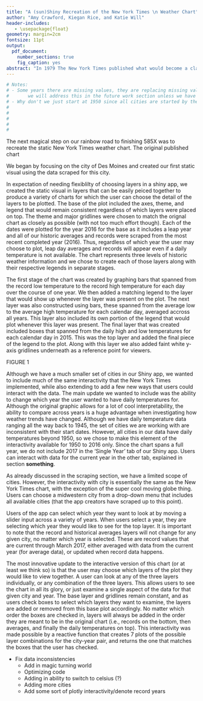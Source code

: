 ```yaml
---
title: "A (sun)Shiny Recreation of the New York Times \n Weather Chart"
author: "Amy Crawford, Kiegan Rice, and Katie Will"
header-includes:
   - \usepackage{float}
geometry: margin=2cm
fontsize: 11pt
output: 
  pdf_document:
    number_sections: true
    fig_caption: yes
abstract: "In 1979 The New York Times published what would become a classic visualization of weather data that maps how temperatures compare to historic averages and records over the course of one year. This visualization has changed in several ways over the years, and in 2016 The New York Times published an online, interactive version of this chart, displaying 2015 temperature data for 3,116 world cities. In this project, we scrape historical data from [Weather Underground](https://www.wunderground.com/) for multiple cities for the years 1945 to 2017. With this data, we recreate the interactive chart published by The New York Times and allow for user interaction via a shiny app. Although we do not include all 3,116 cities, our app includes extra features that allow for users to view the data over the course of many years and choose the features they would like to include on their version of this iconic chart."
---
```



```r
# Notes:
# - Some years there are missing values, they are replacing missing values with 0degreesF; 
#       we will address this in the future work section unless we have time to deal with it before we present
# - Why don't we just start at 1950 since all cities are started by then. Easier then changing where we start for each different city
#
#
#
#
#
```


\section{Introduction}  

\section{Methods}  

\subsection{Scraping the Data}  

\subsection{Creating a Static Visual}  

The next magical step on our rainbow road to finishing 585X was to recreate the static New York Times weather chart. The original published chart 

We began by focusing on the city of Des Moines and created our first static visual using the data scraped for this city.

In expectation of needing flexiblilty of choosing layers in a shiny app, we created the static visual in layers that can be easily peiced together to produce a variety of charts for which the user can choose the detail of the layers to be plotted. The base of the plot included the axes, theme, and legend that would remain consistent regardless of which layers were placed on top. The theme and major gridlines were chosen to match the orignal chart as closely as possible (with not too much effort though). Each of the dates were plotted for the year 2016 for the base as it includes a leap year and all of our historic averages and records were scraped from the most recent completed year (2016). Thus, regardless of which year the user may choose to plot, leap day averages and records will appear even if a daily temperature is not available. The chart represents three levels of historic weather information and we chose to create each of those layers along with their respective legends in separate stages.  

The first stage of the chart was created by graphing bars that spanned from the record low temperature to the record high temperature for each day over the course of one year. We then added a matching legend to the layer that would show up whenever the layer was present on the plot. The next layer was also constructed using bars, these spanned from the average low to the average high temperature for each calendar day, averaged accross all years. This layer also included its own portion of the legend that would plot whenever this layer was present. The final layer that was created included boxes that spanned from the daily high and low temperatures for each calendar day in 2015. This was the top layer and added the final piece of the legend to the plot. Along with this layer we also added faint white y-axis gridlines underneath as a reference point for viewers.   
 
FIGURE 1

\subsection{Introducing Shiny Interactivity}  
\subsubsection{Classic Chart Recreation for a Single Year}

Although we have a much smaller set of cities in our Shiny app, we wanted to include much of the same interactivity that the New York Times implemented, while also extending to add a few new ways that users could interact with the data. The main update we wanted to include was the ability to change which year the user wanted to have daily temperatures for. Although the original graphic allows for a lot of cool interpretability, the ability to compare across years is a huge advantage when investigating how weather trends have changed. Although we have daily temperature data ranging all the way back to 1945, the set of cities we are working with are inconsistent with their start dates. However, all cities in our data have daily temperatures beyond 1950, so we chose to make this element of the interactivity available for 1950 to 2016 only. Since the chart spans a full year, we do not include 2017 in the 'Single Year' tab of our Shiny app. Users can interact with data for the current year in the other tab, explained in section **something**.   

As already discussed in the scraping section, we have a limited scope of cities. However, the interactivity with city is essentially the same as the New York Times chart, with the exception of the super cool moving globe thing. Users can choose a midwestern city from a drop-down menu that includes all available cities (that the app creators have scraped up to this point). 

Users of the app can select which year they want to look at by moving a slider input across a variety of years. When users select a year, they are selecting which year they would like to see for the top layer. It is important to note that the record and historical averages layers will not change for any given city, no matter which year is selected. These are record values that are current through March 2017, either averaged with data from the current year (for average data), or updated when record data happens. 

The most innovative update to the interactive version of this chart (or at least we think so) is that the user may choose which layers of the plot they would like to view together. A user can look at any of the three layers individually, or any combination of the three layers. This allows users to see the chart in all its glory, or just examine a single aspect of the data for that given city and year. The base layer and gridlines remain constant, and as users check boxes to select which layers they want to examine, the layers are added or removed from this base plot accordingly. No matter which order the boxes are checked in, layers will always be added in the order they are meant to be in the original chart (i.e., records on the bottom, then averages, and finally the daily temperatures on top). This interactivity was made possible by a reactive function that creates 7 plots of the possible layer combinations for the city-year pair, and returns the one that matches the boxes that the user has checked.



\subsubsection{Historic Spaghetti Monster Plot for a Single City}


\section{Results (maybe call this Outcomes?)}  

\section{Discussion}  

\section{Future Work}  
  - Fix data inconsistencies 
  - Add in magic turning world
  - Optimizing code
  - Adding in ability to switch to celsius (?)
  - Adding more cities 
  - Add some sort of plotly interactivity/denote record years
  
  
  
  
  
  
  
  
  
  
  
